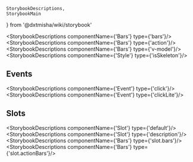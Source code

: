     StorybookDescriptions,
    StorybookMain
} from '@dxtmisha/wiki/storybook'


[//]: # (:documentation-import [!] System label / Системная метка)
[//]: # (:documentation-import [!] System label / Системная метка)

<Meta of={Bars}/>
<StorybookMain
    name={BarsWikiStorybook.getName()}
    description={BarsWikiStorybook.getDescription()}
    story={Bars.Bars}
/>

[//]: # (:documentation-body [!] System label / Системная метка)

<StorybookDescriptions componentName={'Bars'} type={'bars'}/>
<StorybookDescriptions componentName={'Bars'} type={'action'}/>
<Canvas of={Bars.BarsBasic}/>
<StorybookDescriptions componentName={'Bars'} type={'v-model'}/>
<Canvas of={Bars.BarsVModel}/>
<StorybookDescriptions componentName={'Style'} type={'isSkeleton'}/>
<Canvas of={Bars.BarsSkeleton}/>

[//]: # (:documentation-body [!] System label / Системная метка)

[//]: # (:documentation-events [!] System label / Системная метка)
## Events

<StorybookDescriptions componentName={'Event'} type={'click'}/>
<StorybookDescriptions componentName={'Event'} type={'clickLite'}/>

[//]: # (:documentation-events [!] System label / Системная метка)

[//]: # (:documentation-expose [!] System label / Системная метка)
[//]: # (:documentation-expose [!] System label / Системная метка)

[//]: # (:documentation-slots [!] System label / Системная метка)
## Slots

<StorybookDescriptions componentName={'Slot'} type={'default'}/>
<StorybookDescriptions componentName={'Slot'} type={'description'}/>
<StorybookDescriptions componentName={'Bars'} type={'slot.bars'}/>
<StorybookDescriptions componentName={'Bars'} type={'slot.actionBars'}/>

[//]: # (:documentation-slots [!] System label / Системная метка)
